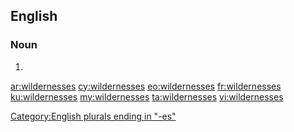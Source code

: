 ==English==

===Noun===
{{head|en|plural}}

# {{plural of|wilderness|lang=en}}

[[Category:English plurals ending in "-es"]]

[[ar:wildernesses]]
[[cy:wildernesses]]
[[eo:wildernesses]]
[[fr:wildernesses]]
[[ku:wildernesses]]
[[my:wildernesses]]
[[ta:wildernesses]]
[[vi:wildernesses]]